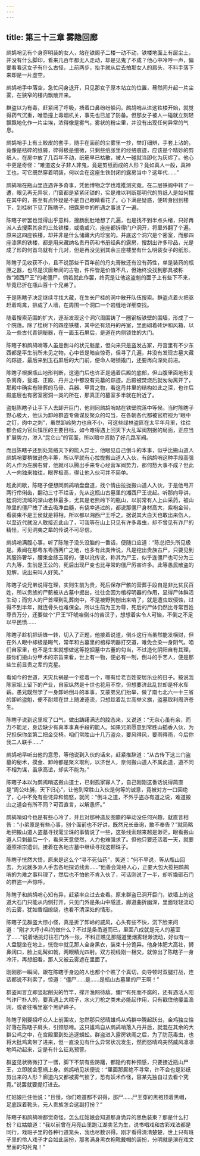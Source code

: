 ```yaml
---
---
---
```

title: 第三十三章 雾隐回廊
---




鹧鸪哨见有个身穿明装的女人，站在铁阁子二楼一动不动，铁楼地面上有层尘土，并没有什么脚印，看来几百年都无人走动，却是见鬼了不成？他心中冷哼一声，偏要看看这女子有什么古怪，上前两步，抬手就从后去拍那女人的肩头，不料手落下来却是一片虚空。

鹧鸪哨手中落空，急忙闪身退开，只见那女子原本站立的位置，蓦然间升起一片尘雾，在狭窄的楼内飘散开来。

群盗以为有毒，赶紧闭了呼吸，捂着口鼻纷纷躲闪。鹧鸪哨从进这铁楼开始，就觉得药气沉重，唯恐撞上毒烟机关，事先也已加了防备。但那女子被人一碰就立刻轻飘飘地化作一片尘埃，浓得像是雾气，雾状的粉尘里，并没有出现任何异常的气息。

鹧鸪哨手上有土鲛皮的套手，随手在面前的尘雾里一抄，举灯细辨，手套上沾的，竟像是枯碎的纸屑，碎得极是细微，只剩些纸张里的经络痕迹，应该是个精妙的剪纸人，在房中放了几百年不动，纸筋早已枯散，被人一碰就当即化为灰烬了。他心中更是奇怪：“难道这女子非人非鬼，竟是剪纸而成的人形？竟如真人一般，真神工也，可它既然穿着明装，何以会在这座生铁封闭的露房当中？这年代……”

鹧鸪哨在瓶山里连遇许多奇事，凭他博物之学也难推测究竟。在二层铁阁中转了一遭，眼见再无异状，门窗都是紧紧闭锁的，实是难以判断那明代的剪纸人是如何摆在其中的，甚至有点怀疑是不是自己眼睛看花了。心下满是疑惑，便转身回到楼下，到桂树下见了陈瞎子，把露房中的所遇之事说了一遍。

陈瞎子听罢也觉得出乎意料，搜肠刮肚地想了几遍，也是找不到半点头绪，只好再派人去搜索其余的三处铁楼，或撬或穴，座座都拆得门户洞开，将里外翻了个遍。原来这四座铁楼，却并非是什么储藏大内珍宝的。井底这个洞穴是个密室，而那四座漆黑的铁楼，都是用来藏纳名贵丹药和书册经典的露房，搜刮出许多珍品，光是成了形的何首乌就有十几对，但是再没见到其余三座楼里有什么明装女子的纸形。

陈瞎子见收获不小，且不说那些千百年前的丹丸膏散还有没有药性，单是装药的瓶匣之器，也尽是汉唐年间的古物，件件皆是价值不凡，但始终没找到那具被称做“湘西尸王”的老僵尸，倘若就此作罢，终究是让他这盗魁的面子上有些下不来，毕竟已折在瓶山百十个兄弟了。

于是陈瞎子决定继续寻找大藏，在生长尸桂的洞中散开队伍搜索。群盗点着火把驱赶着鸡禽，排成了人墙，在周围一个洞口一个岩缝地详细查找。

随着搜索范围的扩大，逐渐发现这个洞穴周围铸了一圈钢板铁壁的围墙，形成了一个院落。除了桂树下的四座铁楼，其中还有烧丹的丹室，里面砌着砖炉和风箱，以及一些古代青铜秘器，在一面玉石屏后，是道在内侧锁住的大门。

陈瞎子和鹧鸪哨等人虽是倒斗的状元魁星，但向来只是盗发古冢，丹宫里有不少东西都是平生前所未见之物，心中皆是暗自惊奇，但寻了几遍，并没有发现古墓大藏的踪迹，最后来到玉石屏后的大门前，便命人砸锁撬门，还要再向深处前进。

陈瞎子根据瓶山地形判断，这道门后也许正是通着后殿的底部，但山腹里面地形复杂离奇，瓮城、正殿、丹井之中都没有元墓的踪迹。后殿被焚烧后就匆匆离开了，那殿中确实有陪葬的马骨、兵器、甲胄之物，看这丹井里的结构如此之深，也许后殿底层也有密室密洞一类的所在，那真正的墓室多半就在附近了。

盗魁陈瞎子让手下人去卸开巨门，他则同鹧鸪哨站在铁壁院落中等候。当时陈瞎子野心极大，他认为卸岭群盗专做谋反聚众的勾当，在各朝各代都被官府视为“眼中之钉，肉中之刺”，虽然卸岭势力也自不小，可这些绿林盗匪在太平年月里，往往都会成为官兵镇压的主要目标，如今难得遇上回天下大乱军阀割据的局面，正应当扩展势力，渗入“昆仑山”的官面，所以暗中资助了好几路军阀。

而且陈瞎子还到处笼络天下的能人异士，他眼见自己倒斗的本事，似乎比搬山道人鹧鸪哨要稍微逊色半筹，所以早就有心拉拢搬山道人入伙，有鹧鸪哨这种手段高强的人作为左膀右臂，他就可以腾出手来专心经营军阀势力，那何愁大事不成？但此人一向独来独往，眼界极高，得让他入伙可并不简单。

趁此间歇，陈瞎子便想同鹧鸪哨盘盘道，找个情由拉拢搬山道人入伙，于是他甩开两行伶俐齿，翻动三寸不烂舌，先从这瓶山古墓里的湘西尸王说起。听那向导讲，猛洞河流域的深山老林最多，尤其是老熊岭下的瓶山，以前常有人上山采药，被山隙里的僵尸拽了进去吸净血髓，有侥幸逃过的，都说那僵尸身材高大，紫袍金带，看装束不是王侯就是将相，所以都以湘西尸王呼之。据说其大白天也敢出来伤人，以至近代就没人敢接近此山了，可我等在山上只见有许多毒虫，却不曾见有诈尸的精怪，可见洞夷之辈的传说不可尽信。

鹧鸪哨满腹心事，听了陈瞎子没头没脑的一番话，便随口应道：“陈总把头所见极是。素闻在那粤东粤西两广之地，也多有此类传说，凡是挖出贵族古尸，只要见到其服饰奢华，腰束金绦玉带的，便以讹传讹，称其为尸王，似乎连僵尸也可分为三六九等，生前是王公的，死后出现尸变也比寻常的僵尸厉害许多。此等愚民散盗的见解，说出来叫人好笑。”

陈瞎子说兄弟说得在理，实则生前为贵，死后保存尸骸的营葬手段自是非比贫民百姓，所以贵族的尸骸被从古墓中掘出，往往会因为棺椁明器的作用，显得尸体鲜活生动；而穷人的尸首埋到乱葬岗中，不是被野狗刨出来啃了，就是遭虫蚁侵蚀，过得不到半年，就连骨头也难保全。所以生前为王为尊，死后的尸体仍然比寻常百姓尊贵万分，还要做个“尸王”吓唬咱倒斗的苦汉子，想想着实令人可恼，不倒之不足以平民愤……

陈瞎子趁机把话锋一转，切入了正题，他接着说道，倒斗这行当虽然能发横财，但在外人眼中却极是晦气，常年和古墓里的棺椁明器打交道，难免会染一身阴气。咱们自家里，也不是生来就想做这等挖掘墓中古董的勾当，不过造化阴阳自有其理，按你们搬山分甲术的宗旨来看，世上有一物，便必有一制，倒斗的手艺人，便是那些生前显贵之辈的克星。

看如今的世道，天灾兵祸是一个接着一个，哪有给老百姓安居乐业的日子。按说我陈家祖上留下的产业，自家纵然是十世也花用不空，但想要济此乱世却是杯水车薪。愚兄既然学了一身卸岭倒斗的本事，又蒙弟兄们抬举，做了南七北六一十三省的卸岭盗魁，便不耐烦在世上随波逐流，只想趁着乱世高举义旗，盗墓取利周济苍生。

陈瞎子说到这里叹了口气，做出踌躇满志的腔态来，又说道：“无奈心虽有余，而力不能足，身边缺少有真本事真手段的能人。如果兄弟愿意到常胜山插香入伙，为兄担保你坐第二把金交椅。咱们常胜山十几万盗众，要风得风，要雨得雨，今后你我二人联手……”

鹧鸪哨早听出他的意思，等他说到入伙的话来，赶紧推辞道：“从古传下这三门盗墓的秘术，摸金、卸岭都是聚义取利，以济世人，奈何搬山道人不属此道，道不同不相为谋，虽承高谊，却实不能为。”

陈瞎子本以为鹧鸪哨这搬山道士，已剩孤家寡人了，自己刚刚这番话说得简直是“周公吐脯，天下归心”，让他到常胜山入伙是何等的诚意，竟被对方一口回绝了，心中不免有些诧异和恼怒，就问：“倒斗之道，不外乎盗亦有道之说，难道搬山之道会有所不同？可否直言，以解愚怀。”

鹧鸪哨如今也是有些心冷了，并且对那种造反图霸的举动没任何兴趣，就直言相告：“小弟原是有些心事，别个面前也不好讲，既然兄长垂询，敢不奉告？”就简略地把搬山道人盗墓寻找雮尘珠的事情说了一些，这条线索越来越是渺茫，眼看搬山道人只剩最后一个，看来天意使然，人力也难强求了。但他只要还活着一天，就要遵照祖宗遗训，接着在各地古墓中继续寻找这颗珠子。

陈瞎子恍然大悟，原来是这么个“寻不死仙药”，笑道：“何不早说，等从瓶山回去，为兄就多派人手去各地探访线索……”他善会笼络人心，正要大包大揽把鹧鸪哨的为难之事料理了，然后也不怕他不肯入伙了，可话刚说了一半，却听撬砸石门的群盗一声惊呼。

陈瞎子和鹧鸪哨心知有异，赶紧率众过去查看。原来群盗已洞开巨门，铁墙上的这道大石门只能从内侧打开，只见门外是条山中隧道，廊道曲折幽深，里面轻轻流动的云雾，犹如香烟缭绕，也看不清深处的情形。

陈瞎子见群盗大惊小怪，真是折了卸岭的威风，心头有些不快，沉下脸来问道：“刚才大呼小叫的做什么？不过是条甬道而已，里面八成就是元人的墓室了……”说着话挑灯往石门外一张，不料正瞧见那隧道里烟雾轻渺流动，好似有一人盘腿坐在地上，恍惚中就见那人全身黑衣，装束十分诡异。他身体肥大高壮，狮鼻阔口，脸上虬髯如戟，两眼精光四射。双方视线刚一相交，就惊出了陈瞎子一身冷汗，再想细看，那人又被云雾遮在里面了。

刚刚那一瞬间，跟在陈瞎于身边的人也都个个瞧了个真切，向导顿时双腿打战，连话都说不利索了，惊道：“僵尸……是……是瓶山古墓里的尸王啊！”

群盗闻言立即竖起削尖的竹竿，撑开渔网待敌。僵尸有死而不腐的，还有遇活人阳气诈尸扑人的，要真遇上大粽子，水火刀枪之类未必能起作用，只有戳住他覆盖渔网，或者往嘴里塞个黑驴蹄子。

陈瞎子刚要招呼众人上前围攻，忽然那只怒晴雄鸡从鸡群中腾起跃出，金鸡独立恰好落在陈瞎子肩头，引颈怒啼。这只雄鸡自从鹧鸪哨落入丹井后，就混在其余的大群公鸡之中，在宫殿里到处追逐蜈蚣。群盗进入露房铁阁之后，为了防范毒虫，也将大批鸡禽带了进来，但一直没见有什么异常状况发生，然而怒晴鸡突然威风凛凛地鸣动起来，定是有什么征兆预警。

群盗见状微微打了一愣，脚下不禁有些踌躇，都隐约有种预感，只要接近瓶山尸王，立即就会惹祸上身。鹧鸪哨见状便说：“里面那厮绝不寻常，许不会也是彩纸剪出来的人形？廊道内又都被雾气锁了，恐有妖术作怪，容某先独自过去看个究竟。”说罢就要提灯进去。

红姑娘拦住他说：“且慢，你们难道都不识得，那尸……尸王穿的黑袍顶着黑帽，足底踩着靴头，元人贵族怎会这副打扮？”

陈瞎子和鹧鸪哨都觉奇怪，怎么红姑娘会知道那身诡异的黑色装束？那是什么打扮？红姑娘道：“我以前曾在月亮山里跑江湖卖艺为生，说书唱戏和古彩戏法都是同行，戏班子里的各种行道笼头，我也尽数识得。刚才看得清清楚楚，世上只有班子里的伶人戏子才会如此装扮，那套满身黑衣袍靴戴帽的装扮，分明就是演在戏文里面的勾死鬼！”